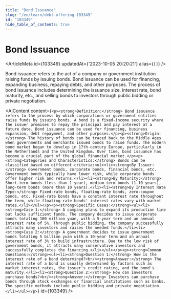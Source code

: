 ```yaml
---
title: "Bond Issuance"
slug: "/en/learn/debt-offering-103349"
id: "103349"
hide_table_of_contents: true
---
```



# Bond Issuance

<ArticleMeta id={103349} updatedAt={'2023-10-05 20:20:21'} alias={`[]`} />
<div className='border-solid border-b border-t-0 my-4 border-[var(--ifm-color-gray-300)]' />

Bond issuance refers to the act of a company or government institution raising funds by issuing bonds. Bond issuance can be used for financing, expanding business, repaying debts, and other purposes. The process of bond issuance includes determining the issuance size, interest rate, bond maturity, etc., and selling bonds to investors through public bidding or private negotiation.

<AIContent content={`<p><strong>Definition:</strong> Bond issuance refers to the process by which corporations or government entities raise funds by issuing bonds. A bond is a fixed-income security where the issuer promises to repay the principal and pay interest at a future date. Bond issuance can be used for financing, business expansion, debt repayment, and other purposes.</p><p><strong>Origin:</strong> The history of bonds can be traced back to the Middle Ages when governments and merchants issued bonds to raise funds. The modern bond market began to develop in 17th-century Europe, particularly in the Netherlands and the United Kingdom. Over time, bond issuance has become a crucial part of the global financial market.</p><p><strong>Categories and Characteristics:</strong> Bonds can be classified based on different criteria:<ul><li><strong>By Issuer:</strong> Government bonds, corporate bonds, financial bonds, etc. Government bonds typically have lower risk, while corporate bonds offer higher risk and returns.</li><li><strong>By Maturity:</strong> Short-term bonds (less than 1 year), medium-term bonds (1-10 years), long-term bonds (more than 10 years).</li><li><strong>By Interest Rate Type:</strong> Fixed-rate bonds, floating-rate bonds, zero-coupon bonds, etc. Fixed-rate bonds have a constant interest rate throughout the term, while floating-rate bonds' interest rates vary with market rates.</li></ul></p><p><strong>Specific Cases:</strong><ul><li><strong>Case 1:</strong> A company plans to expand its production line but lacks sufficient funds. The company decides to issue corporate bonds totaling 100 million yuan, with a 5-year term and an annual interest rate of 5%. Through public bidding, the company successfully attracts many investors and raises the needed funds.</li><li><strong>Case 2:</strong> A government decides to issue government bonds totaling 5 billion yuan with a 10-year term and an annual interest rate of 3% to build infrastructure. Due to the low risk of government bonds, it attracts many conservative investors and successfully completes the financing.</li></ul></p><p><strong>Common Questions:</strong><ul><li><strong>Question 1:</strong> How is the interest rate of a bond determined?<br/><strong>Answer:</strong> The interest rate of a bond is usually determined by factors such as market interest rates, the issuer's credit rating, and the bond's maturity.</li><li><strong>Question 2:</strong> How can investors purchase bonds?<br/><strong>Answer:</strong> Investors can purchase bonds through stock exchanges or financial institutions such as banks. The specific methods include public bidding and private negotiation.</li></ul></p>`} id={103349} />
